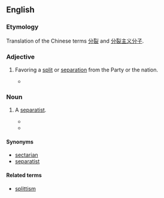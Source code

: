 ==English==

===Etymology===
Translation of the Chinese terms [[分裂]] and [[分裂主义分子]].

===Adjective===
{{en-adj|-}}

# {{context|pejorative|Marxism|China|lang=en}} Favoring a [[split]] or [[separation]] from the Party or the nation.
#* {{quote-book|1978|John King Fairbank|The Cambridge History of China|page=362|url=http://books.google.com/books?ei=Uu4eR_-XFZT6pwLZxOQV|isbn=0521243378|passage=The Politburo had already met on 1 April to agree that the Nanking incident had been '''splittist''' and supportive of Teng Hsiao-p'ing.}}

===Noun===
{{en-noun}}

# {{context|China|Korea|pejorative|lang=en}} A [[separatist]].
#* {{quote-book|1974|[[w:Kim Il Sung|Kim Il Sung]]|Answers to the Questions Raised by Secretary-general of Peru-Korea Institute of Culture and Friendship|url=http://books.google.com/books?id=G4keAAAAMAAJ|page=7|passage=Our Party and the Government of the Republic have till now done all they can to check and frustrate the colonial enslavement policy of US imperialism towards Korea and the nation-splitting manoeuvres of the domestic and foreign '''splittists''' and achieve the independent, peaceful reunification of the country.}}
#* {{quote-book|2001|John Derbyshire|Fire From the Sun|page=21|url=http://books.google.com/books?id=qfEVt4AzO74C|isbn=0738847216|passage="Trouble. I'll tell you frankly, little Han, we have a lot of '''splittists''' here. You know what I mean by a '''splittist'''?" ¶ "Of course. People who want to split the Motherland."}}

====Synonyms====
* [[sectarian]]
* [[separatist]]

====Related terms====
* [[splittism]]
